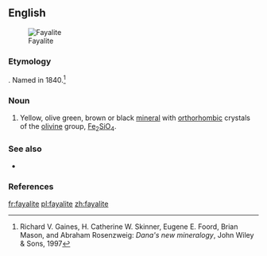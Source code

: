 ==English==
[[Image:Fayalite.jpg|thumb|Fayalite]]

===Etymology===
{{suffix|fayal|ite|gloss1=Faial Island in the Azores|lang=en}}. Named in 1840.<ref>Richard V. Gaines, H. Catherine W. Skinner, Eugene E. Foord, Brian Mason, and Abraham Rosenzweig: ''Dana's new mineralogy'', John Wiley & Sons, 1997</ref>

===Noun===
{{en-noun|~}}

# {{label|en|mineral}} Yellow, olive green, brown or black [[mineral]] with [[orthorhombic]] crystals of the [[olivine]] group, [[iron|Fe]]<sub>2</sub>[[silicon|Si]][[oxygen|O]]<sub>4</sub>.

===See also===
* {{pedia}}

===References===
<references/>

[[fr:fayalite]]
[[pl:fayalite]]
[[zh:fayalite]]